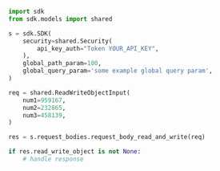 ```python showLineNumbers copy filename="Request Body Read And Write usage example"
import sdk
from sdk.models import shared

s = sdk.SDK(
    security=shared.Security(
        api_key_auth="Token YOUR_API_KEY",
    ),
    global_path_param=100,
    global_query_param='some example global query param',
)

req = shared.ReadWriteObjectInput(
    num1=959167,
    num2=232865,
    num3=458139,
)

res = s.request_bodies.request_body_read_and_write(req)

if res.read_write_object is not None:
    # handle response
```
